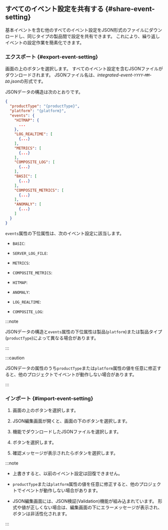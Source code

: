## すべてのイベント設定を共有する {#share-event-setting}

基本イベントを含む他のすべてのイベント設定をJSON形式のファイルにダウンロードし、同じタイプの製品間で設定を共有できます。 これにより、繰り返しイベントの設定作業を簡素化できます。

### エクスポート {#export-event-setting}

画面の上の<Cmdname sid="BTN07762" className="uitext" />ボタンを選択します。 すべてのイベント設定を含むJSONファイルがダウンロードされます。 JSONファイル名は、*integrated-event-`YYYY`-`MM`-`DD`.json*の形式です。

JSONデータの構造は次のとおりです。

```json title="integrated-event"
{
  "productType": "{productType}",
  "platform": "{platform}",
  "events": {
    "HITMAP": {
      ...
    },
    "LOG_REALTIME": [
      {...}
    ],
    "METRICS": [
      {...}
    ],
    "COMPOSITE_LOG": [
      {...}
    ],
    "BASIC": [
      {...}
    ],
    "COMPOSITE_METRICS": [
      {...}
    ],
    "ANOMALY": [
      {...}
    ]
  }
}
```

`events`属性の下位属性は、次のイベント設定に該当します。

<InDoc product="java,php,python,nodejs,golang,dotnet,kubernetes"><ImgLang img='event-config-v2-all-events-apm-k8s.png' desc='Events' /></InDoc>

<InDoc product="postgresql,oracle,mysql,mssql,mssql-v1,tibero,cubrid,altibase,redis,mongodb"><ImgLang img='event-config-v2-all-events-apm-k8s.png' desc='Events' /></InDoc>

<InDoc product="server"><ImgLang img='event-config-v2-all-events-server.png' desc='Events' /></InDoc>

<InDoc product="browser"><ImgLang img='event-config-v2-all-events-browser.png' desc='Events' /></InDoc>

<InDoc product="npm"><ImgLang img='event-config-v2-all-events-npm.png' desc='Events' /></InDoc>

- `BASIC`: <Cmdname sid="default" className="uitext" />

<InDoc product="server">

- `SERVER_LOG_FILE`: <Cmdname sid="sm_log_event_tab" className="uitext" />

</InDoc>

- `METRICS`: <Cmdname sid="metrics" className="uitext" />

<Xclude product="npm">

- `COMPOSITE_METRICS`: <Cmdname sid="composite_metrics" className="uitext" />

</Xclude>

<InDoc product="java,php,python,nodejs,golang,dotnet,kubernetes">

- `HITMAP`: <Cmdname sid="hitmap_pattern" className="uitext" />

</InDoc>

<Xclude product="browser,npm">

- `ANOMALY`: <Cmdname sid="anomaly_detection" className="uitext" />

- `LOG_REALTIME`: <Cmdname sid="realtime_log_event" className="uitext" />

- `COMPOSITE_LOG`: <Cmdname sid="composite_log_event" className="uitext" />

</Xclude>

:::note

JSONデータの構造と`events`属性の下位属性は製品(`platform`)または製品タイプ(`productType`)によって異なる場合があります。

:::

:::caution

JSONデータの属性のうち`productType`または`platform`属性の値を任意に修正すると、他のプロジェクトでイベントが動作しない場合があります。

:::

### インポート {#import-event-setting}

1. 画面の上の<Cmdname sid="BTN07761" className="uitext" />ボタンを選択します。

2. JSON編集画面が開くと、画面の下の<Cmdname sid="load" className="uitext" />ボタンを選択します。

   <ImgLang img='event-config-v2-json-batch-edit.png' desc='JSON一括修正' />

3. <Cmdname sid="BTN07762" className="uitext" />機能でダウンロードしたJSONファイルを選択します。

4. <Cmdname sid="overwrite" className="uitext" />ボタンを選択します。

5. 確認メッセージが表示されたら<Cmdname sid="overwrite" className="uitext" />ボタンを選択します。

:::note

- 上書きすると、以前のイベント設定は回復できません。

- `productType`または`platform`属性の値を任意に修正すると、他のプロジェクトでイベントが動作しない場合があります。

- JSON編集画面には、JSON検証(Validation)機能が組み込まれています。 形式や値が正しくない場合は、編集画面の下にエラーメッセージが表示され、<Cmdname sid="overwrite" className="uitext" />ボタンは非活性化されます。

  <ImgLang img='event-config-v2-all-events-json-validate.png' />

:::
